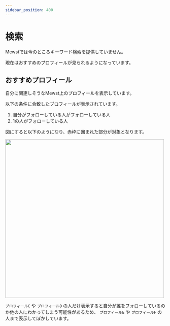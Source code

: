 ```yaml
---
sidebar_position: 400
---
```



# 検索

Mewstでは今のところキーワード検索を提供していません。

現在はおすすめのプロフィールが見られるようになっています。

## おすすめプロフィール

自分に関連しそうなMewst上のプロフィールを表示しています。

以下の条件に合致したプロフィールが表示されています。

1. 自分がフォローしている人がフォローしている人
2. 1の人がフォローしている人

図にすると以下のようになり、赤枠に囲まれた部分が対象となります。

<img src={Image} alt="" width="500px" />

`プロフィールC` や `プロフィールD` の人だけ表示すると自分が誰をフォローしているのか他の人にわかってしまう可能性があるため、 `プロフィールE` や `プロフィールF` の人まで表示してぼかしています。
